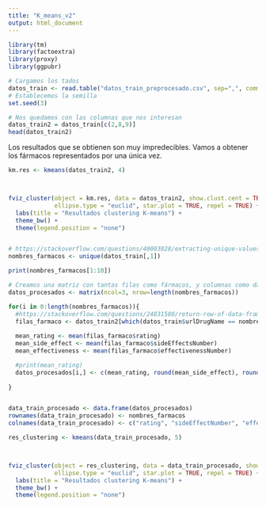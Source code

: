 ---
title: "K_means_v2"
output: html_document
---

```{r}
library(tm)
library(factoextra)
library(proxy)
library(ggpubr)

# Cargamos los tados
datos_train <- read.table("datos_train_preprocesado.csv", sep=",", comment.char="",quote = "\"", header=TRUE)
# Establecemos la semilla
set.seed(3)

# Nos quedamos con las columnas que nos interesan 
datos_train2 = datos_train[c(2,8,9)]
head(datos_train2)
```

Los resultados que se obtienen son muy impredecibles. Vamos a obtener los fármacos representados por una única vez. 
```{r}
km.res <- kmeans(datos_train2, 4)



fviz_cluster(object = km.res, data = datos_train2, show.clust.cent = TRUE,
             ellipse.type = "euclid", star.plot = TRUE, repel = TRUE) +
  labs(title = "Resultados clustering K-means") +
  theme_bw() +
  theme(legend.position = "none")



```


```{r}

# https://stackoverflow.com/questions/40003028/extracting-unique-values-from-data-frame-using-r
nombres_farmacos <- unique(datos_train[,1])

print(nombres_farmacos[1:10])

# Creamos una matriz con tantas filas como fármacos, y columnas como datos queramos utilizar. En este caso son 3 columnas porque necesitamos guardar la info de "rating", "sideEffectNumber" y "effectivenessNumber".
datos_procesados <- matrix(ncol=3, nrow=length(nombres_farmacos))

for(i in 0:length(nombres_farmacos)){
  #https://stackoverflow.com/questions/24831580/return-row-of-data-frame-based-on-value-in-a-column-r
  filas_farmaco <- datos_train2[which(datos_train$urlDrugName == nombres_farmacos[i]),]
  
  mean_rating <- mean(filas_farmaco$rating)
  mean_side_effect <- mean(filas_farmaco$sideEffectsNumber)
  mean_effectiveness <- mean(filas_farmaco$effectivenessNumber)

  #print(mean_rating)
  datos_procesados[i,] <- c(mean_rating, round(mean_side_effect), round(mean_effectiveness))
  
}


data_train_procesado <- data.frame(datos_procesados)
rownames(data_train_procesado) <- nombres_farmacos
colnames(data_train_procesado) <- c("rating", "sideEffectNumber", "effectivenessNumber")
```

```{r}
res_clustering <- kmeans(data_train_procesado, 5)



fviz_cluster(object = res_clustering, data = data_train_procesado, show.clust.cent = TRUE,
             ellipse.type = "euclid", star.plot = TRUE, repel = TRUE) +
  labs(title = "Resultados clustering K-means") +
  theme_bw() +
  theme(legend.position = "none")
```

